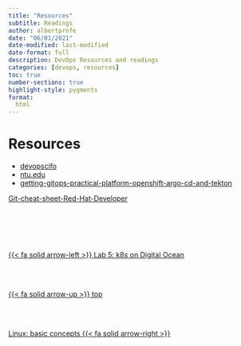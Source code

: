 ```yaml
---
title: "Resources"
subtitle: Readings
author: albertprofe
date: "06/01/2021"
date-modified: last-modified
date-format: full
description: DevOps Resources and readings
categories: [devops, resources]
toc: true
number-sections: true
highlight-style: pygments
format:
  html
---
```


# Resources

- [devopscifo](https://sites.google.com/view/devopscifo/read-docs/sources)
- [ntu.edu](https://www3.ntu.edu.sg/home/ehchua/programming/howto/Git_HowTo.html)
- [getting-gitops-practical-platform-openshift-argo-cd-and-tekton](https://developers.redhat.com/e-books/getting-gitops-practical-platform-openshift-argo-cd-and-tekton)


[Git-cheat-sheet-Red-Hat-Developer](/images/devops/SGit-cheat-sheet-Red-Hat-Developer.pdf)




<!--- navLinks -->
<br><br>
<div class=row>
<br>
<div class='column left previous'>
<br>
[{{< fa solid arrow-left >}} Lab 5: k8s on Digital Ocean](/devops/devops-lab-k8sdigitalocean.qmd)
<br>
</div>
<br>
<div class='column center'>
<br>
[{{< fa solid arrow-up >}} top](#top)
<br>
</div>
<br>
<div class='column right next'>
<br>
[Linux: basic concepts  {{< fa solid arrow-right >}}](/linux/linux-what-basics.qmd)
<br>
</div>
<br>
</div>
